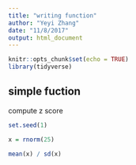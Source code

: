 ```yaml
---
title: "writing function"
author: "Yeyi Zhang"
date: "11/8/2017"
output: html_document
---
```


```r
knitr::opts_chunk$set(echo = TRUE)
library(tidyverse)
```

## simple fuction

compute z score

```r

set.seed(1)

x = rnorm(25)

mean(x) / sd(x)
```


```r

```

## 

```r


```


